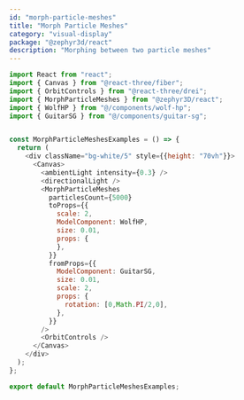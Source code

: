 ```yaml
---
id: "morph-particle-meshes"
title: "Morph Particle Meshes"
category: "visual-display"
package: "@zephyr3d/react"
description: "Morphing between two particle meshes"
---
```


<MorphParticleMeshesExamples/>

```javascript
import React from "react";
import { Canvas } from "@react-three/fiber";
import { OrbitControls } from "@react-three/drei";
import { MorphParticleMeshes } from "@zephyr3D/react";
import { WolfHP } from "@/components/wolf-hp";
import { GuitarSG } from "@/components/guitar-sg";


const MorphParticleMeshesExamples = () => {
  return (
    <div className="bg-white/5" style={{height: "70vh"}}>
      <Canvas>
        <ambientLight intensity={0.3} />
        <directionalLight />
        <MorphParticleMeshes
          particlesCount={5000}
          toProps={{
            scale: 2,
            ModelComponent: WolfHP,
            size: 0.01,
            props: {
            },
          }}
          fromProps={{
            ModelComponent: GuitarSG,
            size: 0.01,
            scale: 2,
            props: {
              rotation: [0,Math.PI/2,0],
            },
          }}
        />
        <OrbitControls />
      </Canvas>
    </div>
  );
};

export default MorphParticleMeshesExamples;
```
